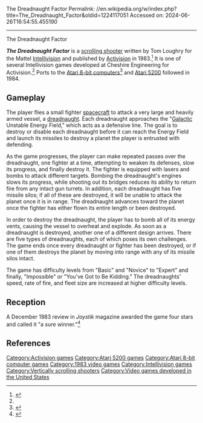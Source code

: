 The Dreadnaught Factor
Permalink: //en.wikipedia.org/w/index.php?title=The_Dreadnaught_Factor&oldid=1224117051
Accessed on: 2024-06-26T16:54:55.455190



------
The Dreadnaught Factor
{{Short description|1983 video game}}
{{more citations needed|date=March 2015}}
{{Infobox video game
|title= The Dreadnaught Factor
|image=The Dreadnaught Factor cover.jpg
|developer= Cheshire Engineering<ref name=lives>{{cite web |title=Activision Titles for Intellivision |url=http://www.intellivisionlives.com/bluesky/games/credits/activision.shtml |archive-url=https://web.archive.org/web/20181225120034/http://www.intellivisionlives.com/bluesky/games/credits/activision.shtml |url-status=dead |archive-date=2018-12-25 |website=Intellivision Lives}}</ref>
|publisher= [[Activision]]
|designer= Tom Loughry
|released= '''1983:''' Intellivision<br>'''1984:''' Atari 8-bit, 5200
|genre= [[Scrolling shooter]]
|modes= 
|platforms=[[Intellivision]], [[Atari 5200]], [[Atari 8-bit computers|Atari 8-bit]]
}}

'''''The Dreadnaught Factor''''' is a [[scrolling shooter]] written by Tom Loughry for the Mattel [[Intellivision]] and published by [[Activision]] in 1983.<ref name="giantlist">{{cite web|title=The Giant List of Classic Game Programmers|url=https://dadgum.com/giantlist/|last1=Hague|first1=James}}</ref> It is one of several Intellivision games developed at Cheshire Engineering for Activision.<ref name=lives/> Ports to the [[Atari 8-bit computers]]<ref name="mania8">{{cite web |title=Atari 400 800 XL XE Dreadnaught Factor (The) |url=http://www.atarimania.com/game-atari-400-800-xl-xe-dreadnaught-factor-_1734.html |website=Atari Mania}}</ref> and [[Atari 5200]] followed in 1984.

==Gameplay==
The player flies a small fighter [[spacecraft]] to attack a very large and heavily armed vessel, a [[wikt:dreadnaught|dreadnaught]].  Each dreadnaught approaches the "[[Galaxy|Galactic]] Unstable Energy Field," which acts as a defensive line.  The goal is to destroy or disable each dreadnaught before it can reach the Energy Field and launch its missiles to destroy a planet the player is entrusted with defending.{{Citation needed|date=October 2015}}

As the game progresses, the player can make repeated passes over the dreadnaught, one fighter at a time, attempting to weaken its defenses, slow its progress, and finally destroy it.  The fighter is equipped with lasers and bombs to attack different targets. Bombing the dreadnaught's engines slows its progress, while shooting out its bridges reduces its ability to return fire from any intact gun turrets. In addition, each dreadnaught has five missile silos; if all of these are destroyed, it will be unable to attack the planet once it is in range. The dreadnaught advances toward the planet once the fighter has either flown its entire length or been destroyed.

In order to destroy the dreadnaught, the player has to bomb all of its energy vents, causing the vessel to overheat and explode.{{Citation needed|date=October 2015}} As soon as a dreadnaught is destroyed, another one of a different design arrives. There are five types of dreadnaughts, each of which poses its own challenges.{{Citation needed|date=October 2015}} The game ends once every dreadnaught or fighter has been destroyed, or if one of them destroys the planet by moving into range with any of its missile silos intact.

The game has difficulty levels from "Basic" and "Novice" to "Expert" and finally, "Impossible" or "You've Got to Be Kidding." The dreadnaughts' speed, rate of fire, and fleet size are increased at higher difficulty levels.{{Citation needed|date=October 2015}}

==Reception==
A December 1983 review in ''Joystik'' magazine awarded the game four stars and called it "a sure winner."<ref>{{cite journal |title=The Home Front: The Dreadnaught Factor |journal=Joystik |date=December 1983 |volume=2 |issue=3 |page=54 |url=https://archive.org/stream/joystik_magazine-1983-12/Joystik_v2_n3_1983_Dec#page/n55}}</ref>

==References==
{{reflist}}

{{DEFAULTSORT:Dreadnaught Factor, The}}
[[Category:Activision games]]
[[Category:Atari 5200 games]]
[[Category:Atari 8-bit computer games]]
[[Category:1983 video games]]
[[Category:Intellivision games]]
[[Category:Vertically scrolling shooters]]
[[Category:Video games developed in the United States]]
